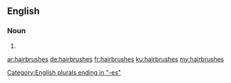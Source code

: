 ==English==

===Noun===
{{head|en}}

# {{plural of|hairbrush}}

[[Category:English plurals ending in "-es"]]

[[ar:hairbrushes]]
[[de:hairbrushes]]
[[fr:hairbrushes]]
[[ku:hairbrushes]]
[[my:hairbrushes]]